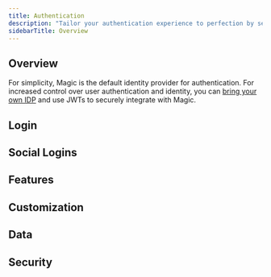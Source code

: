 ```yaml
---
title: Authentication
description: "Tailor your authentication experience to perfection by selecting from a diverse array of passwordless login options, ensuring an ideal fit for your audience. All users are provisioned with a non-custodial wallet on signup, **enabling one-click web3 onboarding experiences**."
sidebarTitle: Overview
---
```


## Overview

For simplicity, Magic is the default identity provider for authentication. For increased control over user authentication and identity, you can [bring your own IDP](docs/embedded-wallet/authentication/login/idp) and use JWTs to securely integrate with Magic.

## Login

<CardGroup cols={3}>
  <Card
    title="Email OTP"
    icon="envelope"
    href="/docs/embedded-wallet/authentication/login/email-otp"
    horizontal
  />
  <Card
    title="SMS Login"
    icon="comment-dots"
    href="/docs/embedded-wallet/authentication/login/sms-login"
    horizontal
  />
  <Card
    title="WebAuthn"
    icon="fingerprint"
    href="/docs/embedded-wallet/authentication/login/webauthn"
    horizontal
  />
  <Card
    title="Bring Your Own IDP"
    icon="id-card"
    href="/docs/embedded-wallet/authentication/login/idp"
    horizontal
  />
  <Card
    title="Farcaster"
    icon="tower-observation"
    href="/docs/embedded-wallet/authentication/login/farcaster"
    horizontal
  />
</CardGroup>

## Social Logins

<CardGroup cols={3}>
  <Card
    title="Getting Started With OAuth"
    icon="key"
    href="/docs/embedded-wallet/authentication/login/social-logins/oauth-implementation"
    horizontal
  />
  <Card
    title="Google"
    icon="google"
    href="/docs/embedded-wallet/authentication/login/social-logins/social-providers/google"
    horizontal
  />
  <Card
    title="Facebook"
    icon="facebook"
    href="/docs/embedded-wallet/authentication/login/social-logins/social-providers/facebook"
    horizontal
  />
  <Card
    title="Twitter"
    icon="twitter"
    href="/docs/embedded-wallet/authentication/login/social-logins/social-providers/twitter"
    horizontal
  />
  <Card
    title="Apple"
    icon="apple"
    href="/docs/embedded-wallet/authentication/login/social-logins/social-providers/apple"
    horizontal
  />
  <Card
    title="Discord"
    icon="discord"
    href="/docs/embedded-wallet/authentication/login/social-logins/social-providers/discord"
    horizontal
  />
  <Card
    title="GitHub"
    icon="github"
    href="/docs/embedded-wallet/authentication/login/social-logins/social-providers/github"
    horizontal
  />
  <Card
    title="LinkedIn"
    icon="linkedin"
    href="/docs/embedded-wallet/authentication/login/social-logins/social-providers/linkedin"
    horizontal
  />
  <Card
    title="Bitbucket"
    icon="bitbucket"
    href="/docs/embedded-wallet/authentication/login/social-logins/social-providers/bitbucket"
    horizontal
  />
  <Card
    title="Twitch"
    icon="twitch"
    href="/docs/embedded-wallet/authentication/login/social-logins/social-providers/twitch"
    horizontal
  />
  <Card
    title="Microsoft"
    icon="microsoft"
    href="/docs/embedded-wallet/authentication/login/social-logins/social-providers/microsoft"
    horizontal
  />
  <Card
    title="GitLab"
    icon="gitlab"
    href="/docs/embedded-wallet/authentication/login/social-logins/social-providers/gitlab"
    horizontal
  />
  <Card
    title="Telegram"
    icon="telegram"
    href="/docs/embedded-wallet/authentication/login/social-logins/social-providers/telegram"
    horizontal
  />
</CardGroup>

## Features

<CardGroup cols={3}>
  <Card
    title="MFA"
    icon="shield-halved"
    href="/docs/embedded-wallet/authentication/features/mfa"
    horizontal
  />
  <Card
    title="Advanced MFA"
    icon="shield-check"
    href="/docs/embedded-wallet/authentication/features/advanced-mfa"
    horizontal
  />
  <Card
    title="Account Recovery"
    icon="key"
    href="/docs/embedded-wallet/authentication/features/account-recovery"
    horizontal
  />
  <Card
    title="Decentralized ID"
    icon="id-card"
    href="/docs/embedded-wallet/authentication/features/decentralized-id"
    horizontal
  />
</CardGroup>

## Customization

<CardGroup cols={3}>
  <Card
    title="Login UI"
    icon="palette"
    href="/docs/embedded-wallet/authentication/customization/login-ui"
    horizontal
  />
  <Card
    title="Localization"
    icon="language"
    href="/docs/embedded-wallet/authentication/customization/localization"
    horizontal
  />
  <Card
    title="Custom Email Provider"
    icon="envelope"
    href="/docs/embedded-wallet/authentication/customization/custom-smtp"
    horizontal
  />
  <Card
    title="Custom Email Template"
    icon="file-code"
    href="/docs/embedded-wallet/authentication/customization/custom-email-template"
    horizontal
  />
  <Card
    title="Custom Twilio Configuration"
    icon="phone"
    href="/docs/embedded-wallet/authentication/customization/custom-twilio-configuration"
    horizontal
  />
</CardGroup>

## Data

<CardGroup cols={3}>
  <Card
    title="Data Export"
    icon="file-export"
    href="/docs/embedded-wallet/authentication/data/data-export"
    horizontal
  />
  <Card
    title="Email Logs"
    icon="envelope"
    href="/docs/embedded-wallet/authentication/data/email-logs"
    horizontal
  />
  <Card
    title="GDPR Deletion Request"
    icon="user-slash"
    href="/docs/embedded-wallet/authentication/data/deletion-request"
    horizontal
  />
</CardGroup>

## Security

<CardGroup cols={3}>
  <Card
    title="Access Control"
    icon="lock"
    href="/docs/embedded-wallet/authentication/security/access-control"
    horizontal
  />
  <Card
    title="Domain Allowlist"
    icon="globe"
    href="/docs/embedded-wallet/authentication/security/allowlists/domain-allowlist"
    horizontal
  />
  <Card
    title="Redirect Allowlist"
    icon="arrow-right"
    href="/docs/embedded-wallet/authentication/security/allowlists/redirect-allowlist"
    horizontal
  />
  <Card
    title="Mobile Access Allow Listing"
    icon="mobile"
    href="/docs/embedded-wallet/authentication/security/allowlists/mobile-access-allow-listing"
    horizontal
  />
  <Card
    title="Device Registration"
    icon="laptop"
    href="/docs/embedded-wallet/authentication/security/device-registration"
    horizontal
  />
  <Card
    title="Custom Session Management"
    icon="clock"
    href="/docs/embedded-wallet/authentication/security/session-management"
    horizontal
  />
</CardGroup>
